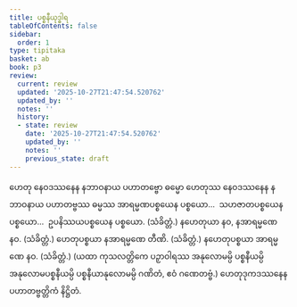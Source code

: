 ```yaml
---
title: ပစ္စနီယုဒ္ဓါရ
tableOfContents: false
sidebar:
  order: 1
type: tipitaka
basket: ab
book: p3
review:
  current: review
  updated: '2025-10-27T21:47:54.520762'
  updated_by: ''
  notes: ''
  history:
  - state: review
    date: '2025-10-27T21:47:54.520762'
    updated_by: ''
    notes: ''
    previous_state: draft
---
```



<ReviewStatus review={frontmatter.review} showDetails={true} />

<HypothesisAnnotation frontmatter={frontmatter} />

<DynamicBreadcrumb />

<Division number="280" book="p3" e="ch" v="39" p="257">

<Paragraph number="569" book="p3">
ဟေတု နေဝဒဿနေန နဘာဝနာယ ပဟာတဗ္ဗော ဓမ္မော ဟေတုဿ နေဝဒဿနေန နဘာဝနာယ ပဟာတဗ္ဗဿ ဓမ္မဿ အာရမ္မဏပစ္စယေန ပစ္စယော…  သဟဇာတပစ္စယေန ပစ္စယော…  ဥပနိဿယပစ္စယေန ပစ္စယော. (သံခိတ္တံ.)
</Paragraph>

</Division>
<Division number="281" book="p3" e="ch" v="39" p="257">

<Paragraph number="570" book="p3">
နဟေတုယာ နဝ, နအာရမ္မဏေ နဝ. (သံခိတ္တံ.)
</Paragraph>

<Paragraph number="571" book="p3">
ဟေတုပစ္စယာ နအာရမ္မဏေ တီဏိ. (သံခိတ္တံ.)
</Paragraph>

<Paragraph number="572" book="p3">
နဟေတုပစ္စယာ အာရမ္မဏေ နဝ. (သံခိတ္တံ.)
</Paragraph>

<Paragraph number="573" book="p3">
(ယထာ ကုသလတ္တိကေ ပဉှာဝါရဿ အနုလောမမ္ပိ ပစ္စနီယမ္ပိ အနုလောမပစ္စနီယမ္ပိ ပစ္စနီယာနုလောမမ္ပိ ဂဏိတံ, ဧဝံ ဂဏေတဗ္ဗံ.)

</Paragraph>
</Division>

<Paragraph number="574" type="center" book="p3">
ဟေတုဒုကဒဿနေနပဟာတဗ္ဗတ္တိကံ နိဋ္ဌိတံ.
</Paragraph>